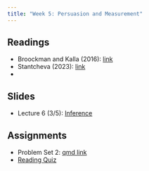 ```yaml
---
title: "Week 5: Persuasion and Measurement"
---
```


## Readings

-   Broockman and Kalla (2016): [link](https://www.science.org/doi/10.1126/science.aad9713)
-   Stantcheva (2023): [link](https://doi.org/10.1146/annurev-economics-091622-010157)
-   

## Slides

- Lecture 6 (3/5): [Inference](/lectures/06-inference/inference.qmd)

## Assignments

-   Problem Set 2: [qmd link](https://www.dropbox.com/scl/fi/bx2xw731n3b5g77y5h604/pset2.qmd?rlkey=j189jf2wsrzflybr6s446oil3&dl=1)
-   [Reading Quiz](https://canvas.mit.edu/courses/24619/quizzes/39667)
